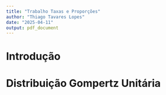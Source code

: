 ```yaml
---
title: "Trabalho Taxas e Proporções"
author: "Thiago Tavares Lopes"
date: "2025-04-11"
output: pdf_document
---
```


# Introdução 

# Distribuição Gompertz Unitária